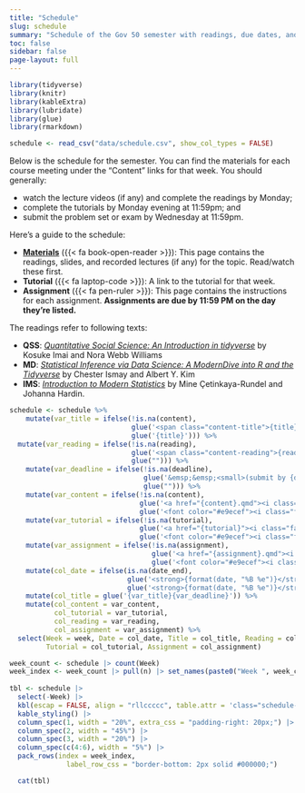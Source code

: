 ```yaml
---
title: "Schedule"
slug: schedule
summary: "Schedule of the Gov 50 semester with readings, due dates, and links to materials."
toc: false
sidebar: false
page-layout: full
---
```

           
```r
library(tidyverse)
library(knitr)
library(kableExtra)
library(lubridate)
library(glue)
library(rmarkdown)

schedule <- read_csv("data/schedule.csv", show_col_types = FALSE) 
```
        

Below is the schedule for the semester. You can find the materials for each course meeting under the “Content” links for that week. You should generally: 
   
- watch the lecture videos (if any) and complete the readings by Monday;
- complete the tutorials by Monday evening at 11:59pm; and
- submit the problem set or exam by Wednesday at 11:59pm.
                
Here's a guide to the schedule: 

- [**Materials**](/materials/) ({{< fa book-open-reader >}}): This page contains the readings, slides, and recorded lectures (if any) for the topic. Read/watch these first.
- **Tutorial** ({{< fa laptop-code >}}): A link to the tutorial for that week. 
- **Assignment** ({{< fa pen-ruler >}}): This page contains the instructions for each assignment. **Assignments are due by 11:59 PM on the day they're listed.** 

The readings refer to following texts:   

- **QSS**: [*Quantitative Social Science: An Introduction in tidyverse*](https://press.princeton.edu/books/hardcover/9780691222271/quantitative-social-science) by Kosuke Imai and Nora Webb Williams
- **MD**: [*Statistical Inference via Data Science: A ModernDive into R and the Tidyverse*](https://moderndive.com/index.html) by Chester Ismay and Albert Y. Kim
- **IMS**: [*Introduction to Modern Statistics*](https://www.openintro.org/book/ims/) by Mine Çetinkaya-Rundel and Johanna Hardin.

 
```r
schedule <- schedule %>%  
    mutate(var_title = ifelse(!is.na(content),
                              glue('<span class="content-title">{title}</span>'),
                              glue('{title}'))) %>%
  mutate(var_reading = ifelse(!is.na(reading),
                              glue('<span class="content-reading">{reading}</span>'),
                              glue(""))) %>%
    mutate(var_deadline = ifelse(!is.na(deadline),
                                 glue('&emsp;&emsp;<small>(submit by {deadline})</small>'),
                                 glue(""))) %>%
    mutate(var_content = ifelse(!is.na(content),
                                glue('<a href="{content}.qmd"><i class="fa-solid fa-book-open-reader fa-lg"></i></a>'),
                                glue('<font color="#e9ecef"><i class="fa-solid fa-book-open-reader fa-lg"></i></font>'))) %>%
    mutate(var_tutorial = ifelse(!is.na(tutorial),
                                glue('<a href="{tutorial}"><i class="fa-solid fa-laptop-code fa-lg"></i></a>'),
                                glue('<font color="#e9ecef"><i class="fa-solid fa-laptop-code fa-lg"></i></font>'))) %>%
    mutate(var_assignment = ifelse(!is.na(assignment),
                                   glue('<a href="{assignment}.qmd"><i class="fa-solid fa-pen-ruler fa-lg"></i></a>'),
                                   glue('<font color="#e9ecef"><i class="fa-solid fa-pen-ruler fa-lg"></i></font>'))) %>%
    mutate(col_date = ifelse(is.na(date_end),
                             glue('<strong>{format(date, "%B %e")}</strong>'),
                             glue('<strong>{format(date, "%B %e")}</strong>–<strong>{format(date_end, "%B %e")}</strong>'))) %>%
    mutate(col_title = glue('{var_title}{var_deadline}')) %>%
    mutate(col_content = var_content,
           col_tutorial = var_tutorial,
           col_reading = var_reading,
           col_assignment = var_assignment) %>%
  select(Week = week, Date = col_date, Title = col_title, Reading = col_reading, Materials = col_content,
         Tutorial = col_tutorial, Assignment = col_assignment) 

week_count <- schedule |> count(Week)
week_index <- week_count |> pull(n) |> set_names(paste0("Week ", week_count$Week))
 
tbl <- schedule |>
  select(-Week) |>
  kbl(escap = FALSE, align = "rllccccc", table.attr = 'class="schedule-table"') |>
  kable_styling() |>
  column_spec(1, width = "20%", extra_css = "padding-right: 20px;") |>  
  column_spec(2, width = "45%") |>  
  column_spec(3, width = "20%") |>  
  column_spec(c(4:6), width = "5%") |>
  pack_rows(index = week_index,
              label_row_css = "border-bottom: 2px solid #000000;")

  cat(tbl)
```
  
